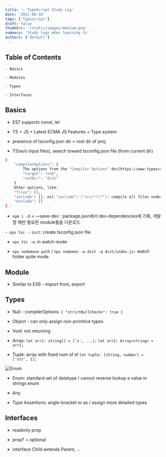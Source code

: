 ```yaml
---
title: '✍️ TypeScript Study Log'
date: '2021-09-18'
tags: ['Typescript']
draft: false
thumbSrc: '/static/images/medium.png'
summary: 'Study logs when learning ts.'
authors: ['default']
---
```


## Table of Contents

```
- Basics

- Modules

- Types

- Interfaces
```

## Basics

- ES7 supports const, let

- TS = JS + Latest ECMA JS Features + Type system

- presence of tsconfig.json dir = root dir of proj.

- TS(w/o input files), search toward tsconfig.json file (from current dir)

```bash
{
    "compilerOptions": {
        The options from the "Compiler Options" doc(https://www.typescriptlang.org/docs/handbook/compiler-options.html), like:
        "target": "es6",
        "outDir": "dist"
    }
    Other options, like:
    "files": [],
    "include": [], ex) "include": ["src/**/*"]: compile all files under src folder
    "exclude": []
}
```

- `npm i -D` = —save-dev : package.json에서 dev-dependencies에 기록, 개발할 때만 필요한 module들을 다운로드

-` npx tsc --init`: create tsconfig.json file

- `npx tsc -w`: in watch mode

- `npx nodemone path` / `npx nodemon -w dist -q dist/index.js:` watch folder quite mode

## Module

- Similar to ES6 - import from, export

## Types

- Null - compilerOptions: `{ "strictNullChecks": true }`

- Object - can only assign non-primitive types

- Void: not returning

- Array: `let arr1: string[] = ['x', ...];` `let arr2: Array<string> = arr1;`

- Tuple: array with fixed num of el `let tuple: [string, number] = ['str', 1];`

![Enum](/images/enum.png)

- Enum: standard set of datatype / cannot reverse lookup a value in strings enum

- Any

- Type Assertions: angle-bracket or as / assign more detailed types

## Interfaces

- readonly prop

- prop? = optional

- interface Child extends Parent, ...
